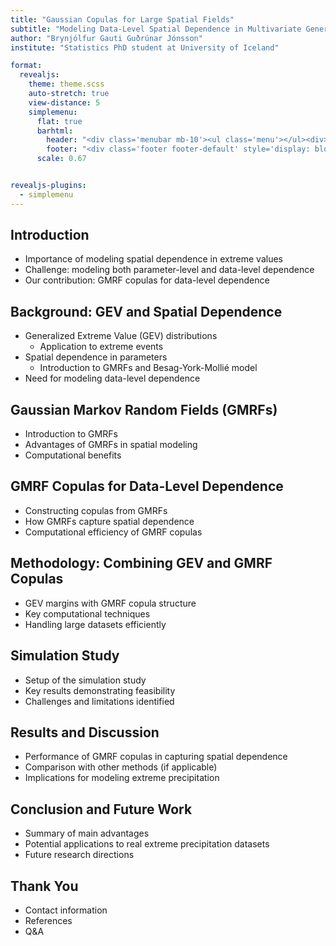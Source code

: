 ```yaml
---
title: "Gaussian Copulas for Large Spatial Fields"
subtitle: "Modeling Data-Level Spatial Dependence in Multivariate Generalized Extreme Value Distributions with Copulas Based on Gaussian Markov Random Fields"
author: "Brynjólfur Gauti Guðrúnar Jónsson"
institute: "Statistics PhD student at University of Iceland"

format: 
  revealjs:
    theme: theme.scss
    auto-stretch: true
    view-distance: 5
    simplemenu:
      flat: true
      barhtml:
        header: "<div class='menubar mb-10'><ul class='menu'></ul><div>"
        footer: "<div class='footer footer-default' style='display: block;'> <a href='https://bggj.is/rss24' target='_blank'>bggj.is/rss24</a>  <img src='images/hi-audkenni_28-raunsvisd.png' class='slide-logo r-stretch'></div>"
      scale: 0.67


revealjs-plugins:
  - simplemenu
---
```


## Introduction

- Importance of modeling spatial dependence in extreme values
- Challenge: modeling both parameter-level and data-level dependence
- Our contribution: GMRF copulas for data-level dependence

## Background: GEV and Spatial Dependence

- Generalized Extreme Value (GEV) distributions
  - Application to extreme events
- Spatial dependence in parameters
  - Introduction to GMRFs and Besag-York-Mollié model
- Need for modeling data-level dependence

## Gaussian Markov Random Fields (GMRFs)

- Introduction to GMRFs
- Advantages of GMRFs in spatial modeling
- Computational benefits

## GMRF Copulas for Data-Level Dependence

- Constructing copulas from GMRFs
- How GMRFs capture spatial dependence
- Computational efficiency of GMRF copulas

## Methodology: Combining GEV and GMRF Copulas

- GEV margins with GMRF copula structure
- Key computational techniques
- Handling large datasets efficiently

## Simulation Study

- Setup of the simulation study
- Key results demonstrating feasibility
- Challenges and limitations identified

## Results and Discussion

- Performance of GMRF copulas in capturing spatial dependence
- Comparison with other methods (if applicable)
- Implications for modeling extreme precipitation

## Conclusion and Future Work

- Summary of main advantages
- Potential applications to real extreme precipitation datasets
- Future research directions

## Thank You

- Contact information
- References
- Q&A